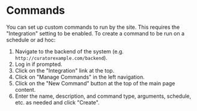 # Commands

You can set up custom commands to run by the site. This requires the "Integration" setting to be enabled. To
create a command to be run on a schedule or ad hoc:

1. Navigate to the backend of the system (e.g. `http://curatorexample.com/backend`).
2. Log in if prompted.
3. Click on the "Integration" link at the top.
4. Click on "Manage Commands" in the left navigation.
5. Click on the "New Command" button at the top of the main page content.
6. Enter the name, description, and command type, arguments, schedule, etc. as needed and click "Create".
